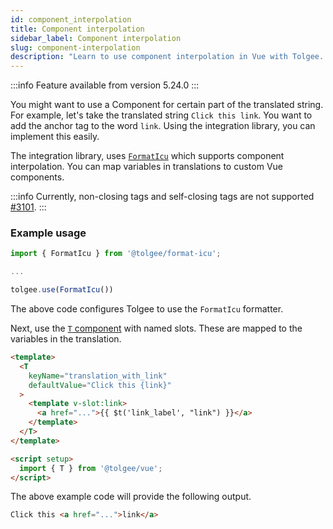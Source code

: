 ```yaml
---
id: component_interpolation
title: Component interpolation
sidebar_label: Component interpolation
slug: component-interpolation
description: "Learn to use component interpolation in Vue with Tolgee. Guide covers implementing custom components within translations, using FormatIcu and the T component. Includes code examples and usage tips."
---
```


:::info
Feature available from version 5.24.0
:::

You might want to use a Component for certain part of the translated string. For example, let's take the translated string `Click this link`. You want to add the anchor tag to the word `link`. Using the integration library, you can implement this easily.

The integration library, uses [`FormatIcu`](/formatting.mdx#icu-formatter) which supports component interpolation. You can map variables in translations to custom Vue components.

:::info
Currently, non-closing tags and self-closing tags are not supported [#3101](https://github.com/tolgee/tolgee-js/issues/3101).
:::

### Example usage

```jsx
import { FormatIcu } from '@tolgee/format-icu';

...

tolgee.use(FormatIcu())
```

The above code configures Tolgee to use the `FormatIcu` formatter.

Next, use the [`T` component](./translating#t-component) with named slots. These are mapped to the variables in the translation.

```html
<template>
  <T
    keyName="translation_with_link"
    defaultValue="Click this {link}"
  >
    <template v-slot:link>
      <a href="...">{{ $t('link_label', "link") }}</a>
    </template>
  </T>
</template>

<script setup>
  import { T } from '@tolgee/vue';
</script>
```


The above example code will provide the following output.

```html
Click this <a href="...">link</a>
```